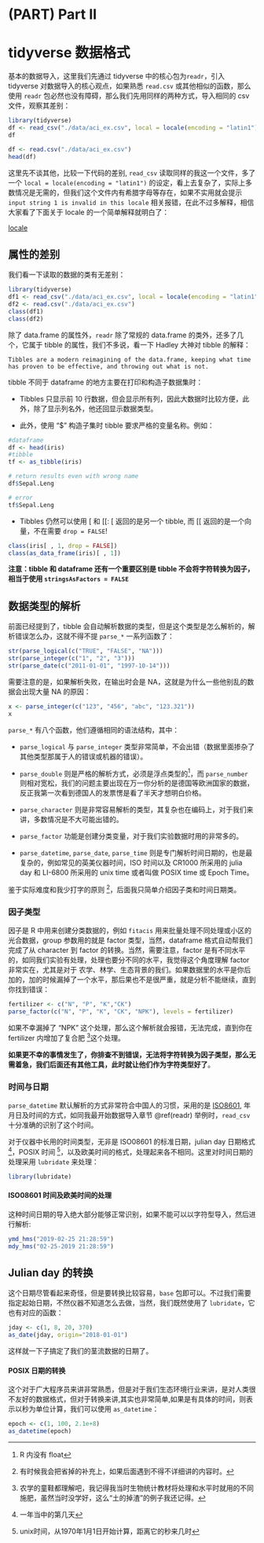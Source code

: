 # (PART) Part II {-} 

# tidyverse 数据格式 {#readr}

基本的数据导入，这里我们先通过 tidyverse 中的核心包为`readr`，引入 tidyverse 对数据导入的核心观点，如果熟悉 `read.csv` 或其他相似的函数，那么使用 `readr` 包必然也没有障碍，那么我们先用同样的两种方式，导入相同的 csv 文件，观察其差别：

```r
library(tidyverse)
df <- read_csv("./data/aci_ex.csv", local = locale(encoding = "latin1"))
df
```


```r
df <- read.csv("./data/aci_ex.csv")
head(df)
```

这里先不谈其他，比较一下代码的差别, `read_csv` 读取同样的我这一个文件，多了一个 `local = locale(encoding = "latin1")` 的设定，看上去复杂了，实际上多数情况是无需的，但我们这个文件内有希腊字母等存在，如果不实用就会提示 `input string 1 is invalid in this locale` 相关报错，在此不过多解释，相信大家看了下面关于 locale 的一个简单解释就明白了：

[locale](https://docs.oracle.com/cd/E23824_01/html/E26033/glmbx.html)

## 属性的差别 {#attridiff}

我们看一下读取的数据的类有无差别：

```r
library(tidyverse)
df1 <- read_csv("./data/aci_ex.csv", local = locale(encoding = "latin1"))
df2 <- read.csv("./data/aci_ex.csv")
class(df1)
class(df2)
```

除了 data.frame 的属性外，`readr` 除了常规的 data.frame 的类外，还多了几个，它属于 tibble 的属性，我们不多说，看一下 Hadley 大神对 tibble 的解释：

```definition
Tibbles are a modern reimagining of the data.frame, keeping what time has proven to be effective, and throwing out what is not. 
```

tibble 不同于 dataframe 的地方主要在打印和构造子数据集时：

* Tibbles 只显示前 10 行数据，但会显示所有列，因此大数据时比较方便，此外，除了显示列名外，他还回显示数据类型。

* 此外，使用 "$" 构造子集时 tibble 要求严格的变量名称。例如：

```r
#dataframe
df <- head(iris)
#tibble
tf <- as_tibble(iris)

# return results even with wrong name
df$Sepal.Leng

# error
tf$Sepal.Leng
```

* Tibbles 仍然可以使用 [ 和 [[: [ 返回的是另一个 tibble, 而 [[ 返回的是一个向量，不在需要 `drop = FALSE`!

```r
class(iris[ , 1, drop = FALSE])
class(as_data_frame(iris)[ , 1])
```

**注意：tibble 和 dataframe 还有一个重要区别是 tibble 不会将字符转换为因子，相当于使用 `stringsAsFactors = FALSE`**

## 数据类型的解析 {#parse-str}

前面已经提到了，tibble 会自动解析数据的类型，但是这个类型是怎么解析的，解析错误怎么办，这就不得不提 `parse_*` 一系列函数了：

```r
str(parse_logical(c("TRUE", "FALSE", "NA")))
str(parse_integer(c("1", "2", "3")))
str(parse_date(c("2011-01-01", "1997-10-14")))
```

需要注意的是，如果解析失败，在输出时会是 NA，这就是为什么一些他别乱的数据会出现大量 NA 的原因：

```r
x <- parse_integer(c("123", "456", "abc", "123.321"))
x
```

`parse_*` 有八个函数，他们遵循相同的语法结构，其中：

* `parse_logical` 与 `parse_integer` 类型非常简单，不会出错（数据里面掺杂了其他类型那属于人的错误或机器的错误）。

* `parse_double` 则是严格的解析方式，必须是浮点类型的^[R 内没有 float]，而 `parse_number` 则相对宽松，我们的问题主要出现在万一你分析的是德国等欧洲国家的数据，反正我第一次看到德国人的发票愣是看了半天才想明白价格。

* `parse_character` 则是非常容易解析的类型，其复杂也在编码上，对于我们来讲，多数情况是不大可能出错的。

* `parse_factor` 功能是创建分类变量，对于我们实验数据时用的非常多的。

* `parse_datetime`, `parse_date`, `parse_time` 则是专门解析时间日期的，也是最复杂的，例如常见的英美仪器时间，ISO 时间以及 CR1000 所采用的 julia day 和 LI-6800 所采用的 unix time 或者叫做 POSIX time 或 Epoch Time。

鉴于实际难度和我少打字的原则 ^[有时候我会把省掉的补充上，如果后面遇到不得不详细讲的内容时。]，后面我只简单介绍因子类和时间日期类。

### 因子类型 {#factor-str}

因子是 R 中用来创建分类数据的，例如 `fitacis` 用来批量处理不同处理或小区的光合数据，group 参数用的就是 factor 类型，当然，dataframe 格式自动帮我们完成了从 character 到 factor 的转换。当然，需要注意，factor 是有不同水平的，如同我们实验有处理，处理也要分不同的水平，我觉得这个角度理解 factor 非常实在，尤其是对于 农学、林学、生态背景的我们。如果数据里的水平是你后加的，加的时候漏掉了一个水平，那后果也不是很严重，就是分析不能继续，直到你找到错误：

```r
fertilizer <- c("N", "P", "K","CK")
parse_factor(c("N", "P", "K", "CK", "NPK"), levels = fertilizer)
```

如果不幸漏掉了 “NPK” 这个处理，那么这个解析就会报错，无法完成，直到你在 fertilizer 内增加了复合肥 ^[农学的童鞋都理解吧，我记得我当时生物统计教材将处理和水平时就用的不同施肥，虽然当时没学好，这么“土的掉渣”的例子我还记得。]这个处理。

**如果更不幸的事情发生了，你排查不到错误，无法将字符转换为因子类型，那么无需着急，我们后面还有其他工具，此时就让他们作为字符类型好了**。

### 时间与日期 {#datetime}

`parse_datetime` 默认解析的方式非常符合中国人的习惯，采用的是 [ISO8601](https://en.wikipedia.org/wiki/ISO_8601), 年月日及时间的方式，如同我最开始数据导入章节 \@ref(readr) 举例时，`read_csv` 十分准确的识别了这个时间。

对于仪器中长用的时间类型，无非是 ISO08601 的标准日期，julian day 日期格式 ^[一年当中的第几天]，POSIX 时间 ^[unix时间，从1970年1月1日开始计算，距离它的秒来几时]，以及欧美时间的格式，处理起来各不相同。这里对时间日期的处理采用 `lubridate` 来处理：

```r
library(lubridate)
```

#### ISO08601 时间及欧美时间的处理

这种时间日期的导入绝大部分能够正常识别，如果不能可以以字符型导入，然后进行解析:

```r
ymd_hms("2019-02-25 21:28:59")
mdy_hms("02-25-2019 21:28:59")
```

## Julian day 的转换

这个日期尽管看起来奇怪，但是要转换比较容易，`base` 包即可以。不过我们需要指定起始日期，不然仪器不知道怎么去做，当然，我们既然使用了 `lubridate`，它也有对应的函数：

```r
jday <- c(1, 8, 20, 370)
as_date(jday, origin="2018-01-01")
```

这样就一下子搞定了我们的茎流数据的日期了。

#### POSIX 日期的转换

这个对于广大程序员来讲非常熟悉，但是对于我们生态环境行业来讲，是对人类很不友好的数据格式，但对于转换来讲,其实也非常简单,如果是有具体的时间，则表示以秒为单位计算，我们可以使用 `as_datetime`：

```r
epoch <- c(1, 100, 2.1e+8)
as_datetime(epoch)
```

\cleardoublepage
